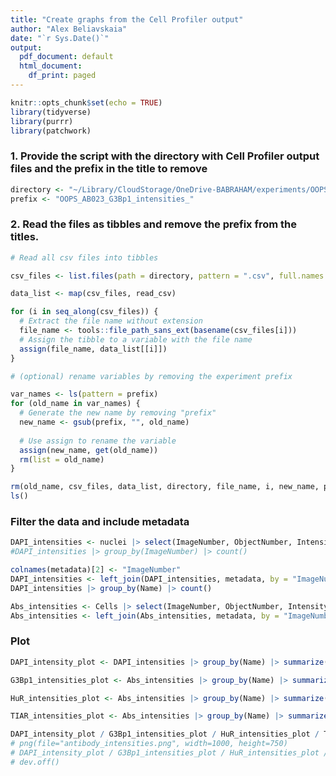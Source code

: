 ```yaml
---
title: "Create graphs from the Cell Profiler output"
author: "Alex Beliavskaia"
date: "`r Sys.Date()`"
output:
  pdf_document: default
  html_document:
    df_print: paged
---
```


```r
knitr::opts_chunk$set(echo = TRUE)
library(tidyverse)
library(purrr)
library(patchwork)
```

### 1.  Provide the script with the directory with Cell Profiler output files and the prefix in the title to remove

```r

directory <- "~/Library/CloudStorage/OneDrive-BABRAHAM/experiments/OOPS_AB023_titration/tiff_for_cell_profiler"
prefix <- "OOPS_AB023_G3Bp1_intensities_"

```

### 2.  Read the files as tibbles and remove the prefix from the titles.

```r
# Read all csv files into tibbles

csv_files <- list.files(path = directory, pattern = ".csv", full.names = TRUE)

data_list <- map(csv_files, read_csv)

for (i in seq_along(csv_files)) {
  # Extract the file name without extension
  file_name <- tools::file_path_sans_ext(basename(csv_files[i]))
  # Assign the tibble to a variable with the file name
  assign(file_name, data_list[[i]])
}

# (optional) rename variables by removing the experiment prefix

var_names <- ls(pattern = prefix)
for (old_name in var_names) {
  # Generate the new name by removing "prefix"
  new_name <- gsub(prefix, "", old_name)
  
  # Use assign to rename the variable
  assign(new_name, get(old_name))
  rm(list = old_name)
}

rm(old_name, csv_files, data_list, directory, file_name, i, new_name, prefix, var_names)
ls()
```


### Filter the data and include metadata

```r
DAPI_intensities <- nuclei |> select(ImageNumber, ObjectNumber, Intensity_IntegratedIntensity_DAPI)
#DAPI_intensities |> group_by(ImageNumber) |> count()

colnames(metadata)[2] <- "ImageNumber"
DAPI_intensities <- left_join(DAPI_intensities, metadata, by = "ImageNumber")
DAPI_intensities |> group_by(Name) |> count()

Abs_intensities <- Cells |> select(ImageNumber, ObjectNumber, Intensity_IntegratedIntensity_G3Bp1, Intensity_IntegratedIntensity_HUR, Intensity_IntegratedIntensity_TIAR)
Abs_intensities <- left_join(Abs_intensities, metadata, by = "ImageNumber")

```

### Plot

```r

DAPI_intensity_plot <- DAPI_intensities |> group_by(Name) |> summarize(Mean_DAPI_Intensity = mean(Intensity_IntegratedIntensity_DAPI), SD_DAPI_Intensity = sd(Intensity_IntegratedIntensity_DAPI)) |>  ggplot(aes(x = factor(Name), y = Mean_DAPI_Intensity)) + geom_bar(stat = "identity", fill="cornflowerblue") + labs(x = "Image Number", y = "Mean DAPI Intensity") + geom_errorbar(aes(ymin = Mean_DAPI_Intensity - SD_DAPI_Intensity, ymax = Mean_DAPI_Intensity + SD_DAPI_Intensity), width = 0.2)  + ggtitle("Mean DAPI Intensity per Cell") + theme_bw()

G3Bp1_intensities_plot <- Abs_intensities |> group_by(Name) |> summarize(Mean_G3Bp1_Intensity = mean(Intensity_IntegratedIntensity_G3Bp1), SD_G3Bp1_Intensity = sd(Intensity_IntegratedIntensity_G3Bp1)) |> ggplot(aes(x = factor(Name), y = Mean_G3Bp1_Intensity)) + geom_bar(stat = "identity") + labs(x = "Image Number", y = "Mean G3Bp1 Intensity") + geom_errorbar(aes(ymin = Mean_G3Bp1_Intensity - SD_G3Bp1_Intensity, ymax = Mean_G3Bp1_Intensity + SD_G3Bp1_Intensity), width = 0.2)  + ggtitle("Mean G3Bp1 Intensity per Cell") + theme_bw()

HuR_intensities_plot <- Abs_intensities |> group_by(Name) |> summarize(Mean_HuR_Intensity = mean(Intensity_IntegratedIntensity_HUR), SD_HuR_Intensity = sd(Intensity_IntegratedIntensity_HUR)) |>  ggplot(aes(x = factor(Name), y = Mean_HuR_Intensity)) + geom_bar(stat = "identity") + labs(x = "Image Number", y = "Mean HuR Intensity") + geom_errorbar(aes(ymin = Mean_HuR_Intensity - SD_HuR_Intensity, ymax = Mean_HuR_Intensity + SD_HuR_Intensity), width = 0.2)  + ggtitle("Mean HuR Intensity per Cell") + theme_bw()

TIAR_intensities_plot <- Abs_intensities |> group_by(Name) |> summarize(Mean_TIAR_Intensity = mean(Intensity_IntegratedIntensity_TIAR), SD_TIAR_Intensity = sd(Intensity_IntegratedIntensity_TIAR)) |>  ggplot(aes(x = factor(Name), y = Mean_TIAR_Intensity)) + geom_bar(stat = "identity") + labs(x = "Image Number", y = "Mean TIAR Intensity") + geom_errorbar(aes(ymin = Mean_TIAR_Intensity - SD_TIAR_Intensity, ymax = Mean_TIAR_Intensity + SD_TIAR_Intensity), width = 0.2)  + ggtitle("Mean TIAR Intensity per Cell") + theme_bw()

DAPI_intensity_plot / G3Bp1_intensities_plot / HuR_intensities_plot / TIAR_intensities_plot
# png(file="antibody_intensities.png", width=1000, height=750)
# DAPI_intensity_plot / G3Bp1_intensities_plot / HuR_intensities_plot / TIAR_intensities_plot
# dev.off()
```
